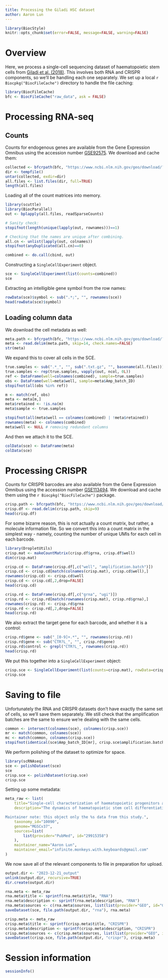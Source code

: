 ```yaml
---
title: Processing the Giladi HSC dataset
author: Aaron Lun
---
```


```r
library(BiocStyle)
knitr::opts_chunk$set(error=FALSE, message=FALSE, warning=FALSE)
```

# Overview 

Here, we process a single-cell sequencing dataset of haematopoietic stem cells from [Giladi et al. (2018)](https://doi.org/10.1038/s41556-018-0121-4).
This involves both RNA and CRISPR components, so we'll be handling each one separately.
We set up a local `r Biocpkg("BiocFileCache")` directory to handle the file caching:

```r
library(BiocFileCache)
bfc <- BiocFileCache("raw_data", ask = FALSE)
```

# Processing RNA-seq

## Counts

Counts for endogenous genes are available from the Gene Expression Omnibus
using the accession number [GSE92575](https://www.ncbi.nlm.nih.gov/geo/query/acc.cgi?acc=GSE92575).
We download and cache them:

```r
collected <- bfcrpath(bfc, "https://www.ncbi.nlm.nih.gov/geo/download/?acc=GSE92575&format=file")
dir <- tempfile()
untar(collected, exdir=dir)
all.files <- list.files(dir, full=TRUE)
length(all.files)
```

Loading all of the count matrices into memory.

```r
library(scuttle)
library(BiocParallel)
out <- bplapply(all.files, readSparseCounts)

# Sanity check:
stopifnot(length(unique(lapply(out, rownames)))==1)

# Checking that the names are unique after combining.
all.cn <- unlist(lapply(out, colnames))
stopifnot(anyDuplicated(all.cn)==0)

combined <- do.call(cbind, out)
```

Constructing a `SingleCellExperiment` object.

```r
sce <- SingleCellExperiment(list(counts=combined))
sce
```

Extracting an intelligible gene symbol from the row names:

```r
rowData(sce)$symbol <- sub(".*;", "", rownames(sce))
head(rowData(sce)$symbol)
```

## Loading column data

We download the cell metadata as well:

```r
meta.path <- bfcrpath(bfc, "https://www.ncbi.nlm.nih.gov/geo/download/?acc=GSE92575&format=file&file=GSE92575%5Fmetadata%2Etxt%2Egz")
meta <- read.delim(meta.path, skip=14, check.names=FALSE)
str(meta)
```

We expand this to cover all cells in the SCE.

```r
true.samples <- sub(".*_", "", sub(".txt.gz", "", basename(all.files)))
true.samples <- rep(true.samples, vapply(out, ncol, 0L))
ref <- DataFrame(well=colnames(combined), sample=true.samples)
obs <- DataFrame(well=meta$well, sample=meta$Amp_batch_ID)
stopifnot(all(obs %in% ref))

m <- match(ref, obs)
meta <- meta[m,]
meta$retained <- !is.na(m)
meta$sample <- true.samples

stopifnot(all(meta$well == colnames(combined) | !meta$retained))
rownames(meta) <- colnames(combined)
meta$well <- NULL # removing redundant columns
```

And then we attach it to the SCE.

```r
colData(sce) <- DataFrame(meta)
colData(sce)
```

# Processing CRISPR

Counts for CRISPR barcodes are also available from the Gene Expression Omnibus
using the accession number [GSE113494](https://www.ncbi.nlm.nih.gov/geo/query/acc.cgi?acc=GSE113494).
We download and cache them using the `r Biocpkg("BiocFileCache")` package.

```r
crisp.path <- bfcrpath(bfc, "https://www.ncbi.nlm.nih.gov/geo/download/?acc=GSE113494&format=file&file=GSE113494%5Fcrispseq%5Fcount%2Etxt%2Egz")
crisp.df <- read.delim(crisp.path, skip=9)
head(crisp.df)
```

For some bizarre reason, this is not actually a count matrix, but rather, a molecule information file.
So we convert this into a count matrix in the simplest way - namely, counting the number of unique UMIs for each cell in each barcode.

```r
library(DropletUtils)
crisp.mat <- makeCountMatrix(crisp.df$grna, crisp.df$well)
dim(crisp.mat)

crisp.cd <- DataFrame(crisp.df[,c("well", "amplification.batch")])
crisp.cd <- crisp.cd[match(colnames(crisp.mat), crisp.cd$well),]
rownames(crisp.cd) <- crisp.cd$well
crisp.cd <- crisp.cd[,2,drop=FALSE]
head(crisp.cd)

crisp.rd <- DataFrame(crisp.df[,c("grna", "ugi")])
crisp.rd <- crisp.rd[match(rownames(crisp.mat), crisp.rd$grna),]
rownames(crisp.rd) <- crisp.rd$grna
crisp.rd <- crisp.rd[,2,drop=FALSE]
head(crisp.rd)
```

We also extract the target gene for each barcode, and whether it is a control:

```r
crisp.rd$gene <- sub("_[0-9]+.*", "", rownames(crisp.rd))
crisp.rd$gene <- sub("CTR?L_", "", crisp.rd$gene)
crisp.rd$control <- grepl("CTR?L_", rownames(crisp.rd))
head(crisp.rd)
```

We put this together into a `SingleCellExperiment` object:

```r
crisp.sce <- SingleCellExperiment(list(counts=crisp.mat), rowData=crisp.rd, colData=crisp.cd)
crisp.sce
```

# Saving to file

Unfortunately the RNA and CRISPR datasets don't have exactly the same set of cells, so we'll save them separately.
We still check that the amplification batches are the same to ensure we're dealing with the same cells.

```r
common <- intersect(colnames(sce), colnames(crisp.sce))
mr <- match(common, colnames(sce))
mc <- match(common, colnames(crisp.sce))
stopifnot(identical(sce$Amp_batch_ID[mr], crisp.sce$amplification.batch[mc]))
```

We perform polishing of the dataset to optimize for space.

```r
library(scRNAseq)
sce <- polishDataset(sce)
sce
crisp.sce <- polishDataset(crisp.sce)
crisp.sce
```

Setting up some metadata:

```r
meta_raw <- list(
    title="Single-cell characterization of haematopoietic progenitors and their trajectories in homeostasis and perturbed haematopoiesis [%s only]",
    description="The dynamics of haematopoietic stem cell differentiation and the hierarchy of oligopotent stem cells in the bone marrow remain controversial. Here we dissect haematopoietic progenitor populations at single cell resolution, deriving an unbiased reference model of transcriptional states in normal and perturbed murine bone marrow. We define the signature of the naive haematopoietic stem cell and find a continuum of core progenitor states. Core cell populations mix transcription of pre-myeloid and pre-lymphoid programs, but do not mix erythroid or megakaryocyte programs with other fates. CRISP-seq perturbation analysis confirms our models and reveals that Cebpa regulates entry into all myeloid fates, while Irf8 and PU.1 deficiency block later differentiation towards monocyte or granulocyte fates. Our transcriptional map defines a reference network model for blood progenitors and their differentiation trajectories during normal and perturbed haematopoiesis.

Maintainer note: this object only the %s data from this study.",
    taxonomy_id="10090",
    genome="MGSCv37",
    sources=list(
        list(provider="PubMed", id="29915358")
    ),
    maintainer_name="Aaron Lun",
    maintainer_email="infinite.monkeys.with.keyboards@gmail.com"
)
```

We now save all of the relevant components to file in preparation for upload.

```r
output.dir <- "2023-12-21_output"
unlink(output.dir, recursive=TRUE)
dir.create(output.dir)

rna.meta <- meta_raw
rna.meta$title <- sprintf(rna.meta$title, "RNA")
rna.meta$description <- sprintf(rna.meta$description, "RNA")
rna.meta$sources <- c(rna.meta$sources, list(list(provider="GEO", id="GSE92575")))
saveDataset(sce, file.path(output.dir, "rna"), rna.meta)

crisp.meta <- meta_raw
crisp.meta$title <- sprintf(crisp.meta$title, "CRISPR")
crisp.meta$description <- sprintf(crisp.meta$description, "CRISPR")
crisp.meta$sources <- c(crisp.meta$sources, list(list(provider="GEO", id="GSE11349")))
saveDataset(crisp.sce, file.path(output.dir, "crispr"), crisp.meta)
```

# Session information {-}

```r
sessionInfo()
```

